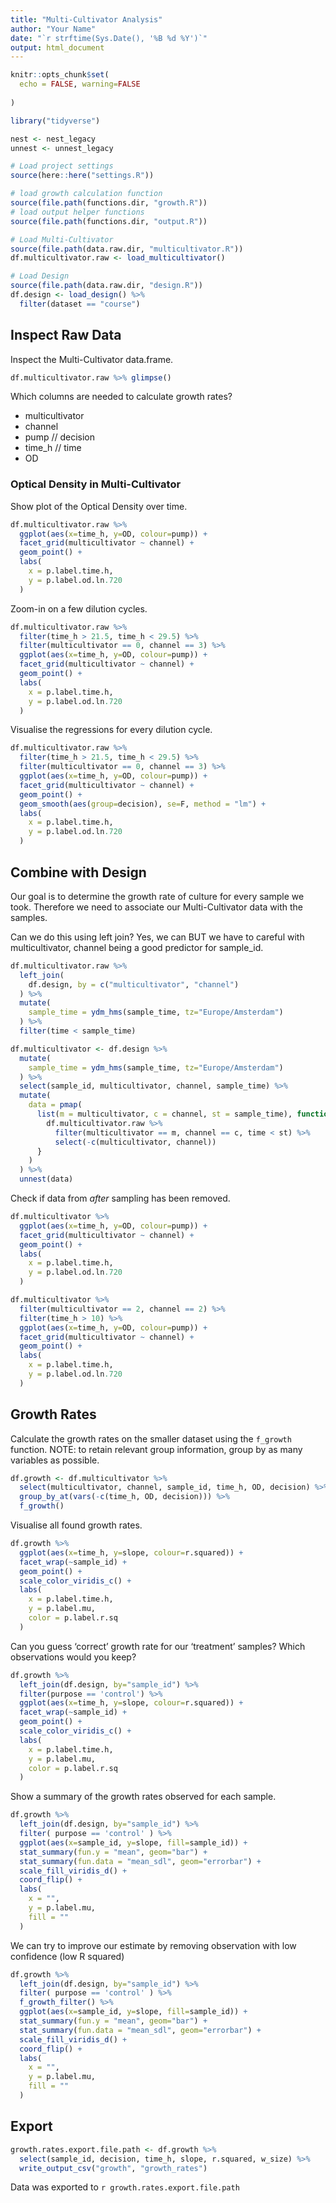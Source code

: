 ```yaml
---
title: "Multi-Cultivator Analysis"
author: "Your Name"
date: "`r strftime(Sys.Date(), '%B %d %Y')`"
output: html_document
---
```


```r
knitr::opts_chunk$set(
  echo = FALSE, warning=FALSE
  
)

library("tidyverse")

nest <- nest_legacy
unnest <- unnest_legacy
```

```r
# Load project settings
source(here::here("settings.R"))

# load growth calculation function
source(file.path(functions.dir, "growth.R"))
# load output helper functions
source(file.path(functions.dir, "output.R"))

# Load Multi-Cultivator
source(file.path(data.raw.dir, "multicultivator.R"))
df.multicultivator.raw <- load_multicultivator()

# Load Design
source(file.path(data.raw.dir, "design.R"))
df.design <- load_design() %>%
  filter(dataset == "course")

```

## Inspect Raw Data

Inspect the Multi-Cultivator data.frame.

```r
df.multicultivator.raw %>% glimpse()
```

Which columns are needed to calculate growth rates?

- multicultivator
- channel
- pump // decision
- time_h // time
- OD

### Optical Density in Multi-Cultivator

Show plot of the Optical Density over time.

```r
df.multicultivator.raw %>%
  ggplot(aes(x=time_h, y=OD, colour=pump)) + 
  facet_grid(multicultivator ~ channel) +
  geom_point() +
  labs(
    x = p.label.time.h,
    y = p.label.od.ln.720 
  )
```

Zoom-in on a few dilution cycles.

```r
df.multicultivator.raw %>%
  filter(time_h > 21.5, time_h < 29.5) %>%
  filter(multicultivator == 0, channel == 3) %>%
  ggplot(aes(x=time_h, y=OD, colour=pump)) + 
  facet_grid(multicultivator ~ channel) +
  geom_point() +
  labs(
    x = p.label.time.h,
    y = p.label.od.ln.720 
  )
```

Visualise the regressions for every dilution cycle.

```r
df.multicultivator.raw %>%
  filter(time_h > 21.5, time_h < 29.5) %>%
  filter(multicultivator == 0, channel == 3) %>%
  ggplot(aes(x=time_h, y=OD, colour=pump)) + 
  facet_grid(multicultivator ~ channel) +
  geom_point() +
  geom_smooth(aes(group=decision), se=F, method = "lm") +
  labs(
    x = p.label.time.h,
    y = p.label.od.ln.720 
  )
```

## Combine with Design

Our goal is to determine the growth rate of culture for every sample we took.
Therefore we need to associate our Multi-Cultivator data with the samples.

Can we do this using left join? Yes, we can BUT we have to careful with multicultivator, channel being a good predictor for sample_id.

```r
df.multicultivator.raw %>%
  left_join(
    df.design, by = c("multicultivator", "channel")
  ) %>%
  mutate(
    sample_time = ydm_hms(sample_time, tz="Europe/Amsterdam")
  ) %>%
  filter(time < sample_time)
```

```r
df.multicultivator <- df.design %>%
  mutate(
    sample_time = ydm_hms(sample_time, tz="Europe/Amsterdam")
  ) %>%
  select(sample_id, multicultivator, channel, sample_time) %>%
  mutate(
    data = pmap(
      list(m = multicultivator, c = channel, st = sample_time), function(m, c, st) {
        df.multicultivator.raw %>%
          filter(multicultivator == m, channel == c, time < st) %>%
          select(-c(multicultivator, channel))
      }
    )
  ) %>% 
  unnest(data)
```

Check if data from *after* sampling has been removed.

```r
df.multicultivator %>%
  ggplot(aes(x=time_h, y=OD, colour=pump)) + 
  facet_grid(multicultivator ~ channel) +
  geom_point() +
  labs(
    x = p.label.time.h,
    y = p.label.od.ln.720 
  )
```

```r
df.multicultivator %>%
  filter(multicultivator == 2, channel == 2) %>%
  filter(time_h > 10) %>%
  ggplot(aes(x=time_h, y=OD, colour=pump)) + 
  facet_grid(multicultivator ~ channel) +
  geom_point() +
  labs(
    x = p.label.time.h,
    y = p.label.od.ln.720 
  )
```

## Growth Rates

Calculate the growth rates on the smaller dataset using the `f_growth` function.
NOTE: to retain relevant group information, group by as many variables as possible.

```r
df.growth <- df.multicultivator %>%
  select(multicultivator, channel, sample_id, time_h, OD, decision) %>%
  group_by_at(vars(-c(time_h, OD, decision))) %>%
  f_growth()
```

Visualise all found growth rates.

```r
df.growth %>%
  ggplot(aes(x=time_h, y=slope, colour=r.squared)) +
  facet_wrap(~sample_id) +
  geom_point() +
  scale_color_viridis_c() +
  labs(
    x = p.label.time.h,
    y = p.label.mu,
    color = p.label.r.sq
  )
```

Can you guess 'correct' growth rate for our 'treatment' samples?
Which observations would you keep?

```r
df.growth %>%
  left_join(df.design, by="sample_id") %>%
  filter(purpose == 'control') %>%
  ggplot(aes(x=time_h, y=slope, colour=r.squared)) +
  facet_wrap(~sample_id) +
  geom_point() +
  scale_color_viridis_c() +
  labs(
    x = p.label.time.h,
    y = p.label.mu,
    color = p.label.r.sq
  )
```

Show a summary of the growth rates observed for each sample.

```r
df.growth %>%
  left_join(df.design, by="sample_id") %>%
  filter( purpose == 'control' ) %>%
  ggplot(aes(x=sample_id, y=slope, fill=sample_id)) +
  stat_summary(fun.y = "mean", geom="bar") +
  stat_summary(fun.data = "mean_sdl", geom="errorbar") +
  scale_fill_viridis_d() +
  coord_flip() +
  labs(
    x = "",
    y = p.label.mu,
    fill = ""
  )
```

We can try to improve our estimate by removing observation with low confidence (low R squared)

```r
df.growth %>%
  left_join(df.design, by="sample_id") %>%
  filter( purpose == 'control' ) %>%
  f_growth_filter() %>%
  ggplot(aes(x=sample_id, y=slope, fill=sample_id)) +
  stat_summary(fun.y = "mean", geom="bar") +
  stat_summary(fun.data = "mean_sdl", geom="errorbar") +
  scale_fill_viridis_d() +
  coord_flip() +
  labs(
    x = "",
    y = p.label.mu,
    fill = ""
  )
```

## Export

```r
growth.rates.export.file.path <- df.growth %>%
  select(sample_id, decision, time_h, slope, r.squared, w_size) %>%
  write_output_csv("growth", "growth_rates")
```

Data was exported to `r growth.rates.export.file.path`
